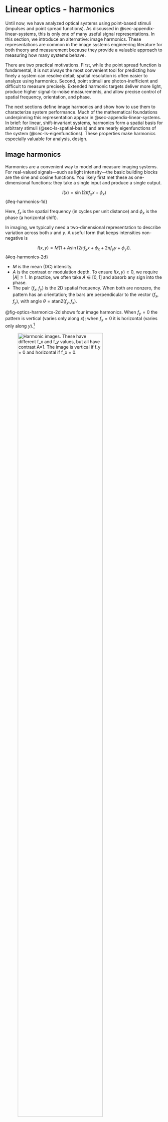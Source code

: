 # Linear optics - harmonics {#sec-optics-linear-harmonics}
Until now, we have analyzed optical systems using point-based stimuli (impulses and point spread functions). As discussed in @sec-appendix-linear-systems, this is only one of many useful signal representations. In this section, we introduce an alternative: image harmonics. These representations are common in the image systems engineering literature for both theory and measurement because they provide a valuable approach to measuring how many systems behave.

There are two practical motivations. First, while the point spread function is fundamental, it is not always the most convenient tool for predicting how finely a system can resolve detail; spatial resolution is often easier to analyze using harmonics. Second, point stimuli are photon-inefficient and difficult to measure precisely. Extended harmonic targets deliver more light, produce higher signal-to-noise measurements, and allow precise control of spatial frequency, orientation, and phase.

The next sections define image harmonics and show how to use them to characterize system performance. Much of the mathematical foundations underpinning this representation appear in @sec-appendix-linear-systems. In brief: for linear, shift-invariant systems, harmonics form a spatial basis for arbitrary stimuli (@sec-ls-spatial-basis) and are nearly eigenfunctions of the system (@sec-ls-eigenfunctions). These properties make harmonics especially valuable for analysis, design.

## Image harmonics {#sec-optics-harmonics}
Harmonics are a convenient way to model and measure imaging systems. For real-valued signals—such as light intensity—the basic building blocks are the sine and cosine functions. You likely first met these as one-dimensional functions: they take a single input and produce a single output.

$$
I(x) = \sin(2\pi f_x x + \phi_x)
$${#eq-harmonics-1d}

Here, $f_x$ is the spatial frequency (in cycles per unit distance) and $\phi_x$ is the phase (a horizontal shift).

In imaging, we typically need a two-dimensional representation to describe variation across both $x$ and $y$. A useful form that keeps intensities non-negative is

$$
I(x,y) = M\big(1 + A \sin(2\pi f_x x + \phi_x + 2\pi f_y y + \phi_y)\big).
$${#eq-harmonics-2d}

- $M$ is the mean (DC) intensity.
- $A$ is the contrast or modulation depth. To ensure $I(x,y) \ge 0$, we require $|A| \le 1$. In practice, we often take $A \in [0,1]$ and absorb any sign into the phase.
- The pair $(f_x, f_y)$ is the 2D spatial frequency. When both are nonzero, the pattern has an orientation; the bars are perpendicular to the vector $(f_x, f_y)$, with angle $\theta = \mathrm{atan2}(f_y, f_x)$.

@fig-optics-harmonics-2d shows four image harmonics. When $f_y = 0$ the pattern is vertical (varies only along $x$); when $f_x = 0$ it is horizontal (varies only along $y$).[^spatial-frequency]

[^spatial-frequency]: Different fields use different terminology. Vision scientists often call these spatial frequency gratings. Engineers sometimes approximate sinusoidal patterns with evenly spaced bars or lines. We use the term harmonics.

![Harmonic images. These have different $f_x$ and $f_y$ values, but all have contrast $A=1$. The image is vertical if $f_y = 0$ and horizontal if $f_x = 0$.](images/optics/optics-harmonics.png){#fig-optics-harmonics-2d width="80%"}

For many linear-systems principles, it is enough to consider one-dimensional harmonics by fixing $f_y = 0$. The examples in @fig-optics-harmonics-1d vary only along $x$ and illustrate different spatial frequencies $f_x$ and contrasts $A$.

![A set of one-dimensional image harmonics. They vary in $x$ with $f_y = 0$. The contrast $A$ varies from top to bottom $(1, 0.5, 0.1)$. The $x$-range is $(0,1)$, and the spatial frequencies are $f_x = (1, 2, 4, 8)$.](images/optics/optics-harmonics-1d.png){#fig-optics-harmonics-1d width="60%"}

## Harmonics and space {#eq-optics-harmonics-space}
To many people it is counterintuitive that a thin line can be constructed by summing harmonics, each of which extends across the entire image. How does the combination of these broad functions result in a localized feature like a line? 

@fig-optics-reconstruction provides insight into how this happen. The figure shows how the image evolves as we sum increasing numbers of harmonics: starting with just a few, the result is broad and diffuse, but as more harmonics are added, the image becomes increasingly concentrated. The key is that the positive and negative regions of the harmonics cancel each other out everywhere except at the center, where all the cosine terms are positive ($\cos(0)$). With enough harmonics, the sum converges to a single, sharp line.

In this example, we reconstruct a line at the center (column 65) of a 129-column image by setting all harmonic weights to $w_f = 1$. Because the target image is even symmetric, only the cosine terms are needed. The red traces in the figure show the intensity profile: as more harmonics are added, the central peak narrows and side ripples diminish. By the 64th harmonic, the line is well-formed; adding more harmonics briefly reintroduces some ringing, which disappears when the full set is included. This phenomenon is a classic result in linear systems—ask your instructor for more details!

![Summing harmonics to become a line. The panels show the sum of the first 4, 16, 64, 72, and finally all 128 harmonics. To match a single line in the middle (col=65) of this 129 column image, the weights of each harmonic are all $w_f = 1$. Because the image is even symmetric, we need to sum only the $cos()$ terms. The red traces superimposed on the images are the intensity. The central region becomes thinner and the ripples on the side are eliminated by the 64th harmonic.  They return as we keep going to f = 72, but are eliminated again at f=128.  Ask your linear systems instructor about this; s/he will like you for it.](images/optics/optics-reconstruction.png){#fig-optics-reconstruction width="100%"}

::: {.callout-note collapse="false" title="Line reconstruction: the movie"}
This movie illustrates how the sum converges as harmonics are added one by one. Initially, the harmonics are distributed across the image. As more are included, their contributions cancel everywhere except at the central position ($0$), where all are positive ($\cos(0)$). 

Adding harmonics from $f=0$ to $f=64$ produces the line; adding $f=65$ to $f=128$ introduces some ringing, which is eliminated when the sum is complete. This is a special case for even symmetric functions, where only cosines are required.

![A line reconstructed by adding many harmonics at different frequencies. ](images/optics/lineReconstruct.mp4){#fig-optics-reconstruction-movie width="60%" fig-align="center"}

:::


## Using the Fourier Transform

Start here with an image of the 2D FFT, perhaps.  Mainly, though, we want to get to the MTF and image representations of the harmonic images.

::: {.callout-notes title='2D Fourier Transforms' collapse='false'}

Some words.

[Link to Google resource.](resources/history-2D-fourier-transform.html){target=_blank}

Some more words

:::

Not sure how much to add.  But separability might be good.  And the formulae.



